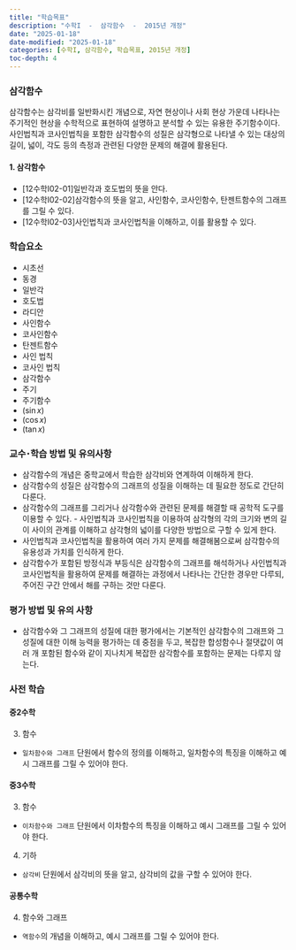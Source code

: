 ```yaml
---
title: "학습목표"
description: "수학I  -  삼각함수  -  2015년 개정"
date: "2025-01-18"
date-modified: "2025-01-18"
categories: [수학I, 삼각함수, 학습목표, 2015년 개정]
toc-depth: 4
---
```


### 삼각함수
삼각함수는 삼각비를 일반화시킨 개념으로, 자연 현상이나 사회 현상 가운데 나타나는 주기적인 현상을 수학적으로 표현하여 설명하고 분석할 수 있는 유용한 주기함수이다. 사인법칙과 코사인법칙을 포함한 삼각함수의 성질은 삼각형으로 나타낼 수 있는 대상의 길이, 넓이, 각도 등의 측정과 관련된 다양한 문제의 해결에 활용된다. 

#### 1. 삼각함수
- [12수학Ⅰ02-01]일반각과 호도법의 뜻을 안다.
- [12수학Ⅰ02-02]삼각함수의 뜻을 알고, 사인함수, 코사인함수, 탄젠트함수의 그래프를 그릴 수 있다.
- [12수학Ⅰ02-03]사인법칙과 코사인법칙을 이해하고, 이를 활용할 수 있다.

### 학습요소
-   시초선
-   동경
-   일반각
-   호도법
-   라디안
-   사인함수
-   코사인함수
-   탄젠트함수
-   사인 법칙
-   코사인 법칙
-   삼각함수
-   주기
-   주기함수
-   ($\sin x$)
- ($\cos x$)
- ($\tan x$)


### 교수･학습 방법 및 유의사항

- 삼각함수의 개념은 중학교에서 학습한 삼각비와 연계하여 이해하게 한다.
- 삼각함수의 성질은 삼각함수의 그래프의 성질을 이해하는 데 필요한 정도로 간단히 다룬다.
- 삼각함수의 그래프를 그리거나 삼각함수와 관련된 문제를 해결할 때 공학적 도구를 이용할 수 있다. - 사인법칙과 코사인법칙을 이용하여 삼각형의 각의 크기와 변의 길이 사이의 관계를 이해하고 삼각형의 넓이를 다양한 방법으로 구할 수 있게 한다. 
- 사인법칙과 코사인법칙을 활용하여 여러 가지 문제를 해결해봄으로써 삼각함수의 유용성과 가치를 인식하게 한다. 
- 삼각함수가 포함된 방정식과 부등식은 삼각함수의 그래프를 해석하거나 사인법칙과 코사인법칙을 활용하여 문제를 해결하는 과정에서 나타나는 간단한 경우만 다루되, 주어진 구간 안에서 해를 구하는 것만 다룬다. 

### 평가 방법 및 유의 사항
- 삼각함수와 그 그래프의 성질에 대한 평가에서는 기본적인 삼각함수의 그래프와 그 성질에 대한 이해 능력을 평가하는 데 중점을 두고, 복잡한 합성함수나 절댓값이 여러 개 포함된 함수와 같이 지나치게 복잡한 삼각함수를 포함하는 문제는 다루지 않는다. 

### 사전 학습

#### 중2수학

3.  함수

-   `일차함수와 그래프` 단원에서 함수의 정의를 이해하고, 일차함수의 특징을 이해하고 예시 그래프를 그릴 수 있어야 한다.

#### 중3수학

3.  함수

-   `이차함수와 그래프` 단원에서 이차함수의 특징을 이해하고 예시 그래프를 그릴 수 있어야 한다.

4. 기하
-   `삼각비` 단원에서 삼각비의 뜻을 알고, 삼각비의 값을 구할 수 있어야 한다.

#### 공통수학

4.  함수와 그래프
-   `역함수`의 개념을 이해하고, 예시 그래프를 그릴 수 있어야 한다.